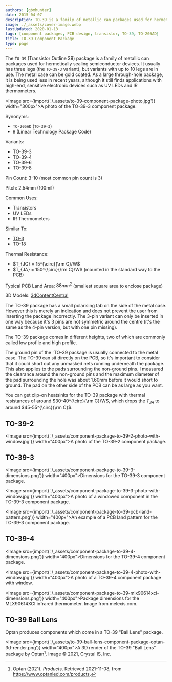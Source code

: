 ```yaml
---
authors: [gbmhunter]
date: 2015-04-07
description: TO-39 is a family of metallic can packages used for hermetically sealing semiconductor devices.
image: ./_assets/cover-image.webp
lastUpdated: 2020-01-13
tags: [component packages, PCB design, transistor, TO-39, TO-205AD]
title: TO-39 Component Package
type: page
---
```


The `TO-39` (Transistor Outline 39) package is a family of metallic can packages used for hermetically sealing semiconductor devices. It usually has three legs (the `TO-39-3` variant), but variants with up to 10 legs are in use. The metal case can be gold coated. As a large through-hole package, it is being used less in recent years, although it still finds applications with high-end, sensitive electronic devices such as UV LEDs and IR thermometers.

<Image src={import('./_assets/to-39-component-package-photo.jpg')} width="300px">A photo of the TO-39-3 component package.</Image>

Synonyms:

* `TO-205AD` (`TO-39-3`)
* `H` (Linear Technology Package Code)

Variants:

* TO-39-3
* TO-39-4
* TO-39-6
* TO-39-8

Pin Count: 3-10 (most common pin count is 3)

Pitch: 2.54mm (100mil)

Common Uses:

* Transistors
* UV LEDs
* IR Thermometers

Similar To:

* [TO-3](/pcb-design/component-packages/to-3-component-package/)
* TO-18

Thermal Resistance:

* $T_{JC} = 15^{\circ}{\rm C}/W$
* $T_{JA} = 150^{\circ}{\rm C}/W$ (mounted in the standard way to the PCB)

Typical PCB Land Area: $88mm^2$ (smallest square area to enclose package)

3D Models: [3dContentCentral](https://www.3dcontentcentral.com/download-model.aspx?catalogid=171&id=363411)

The TO-39 package has a small polarising tab on the side of the metal case. However this is merely an indication and does not prevent the user from inserting the package incorrectly. The 3-pin variant can only be inserted in one way because it's 3 pins are not symmetric around the centre (it's the same as the 4-pin version, but with one pin missing).

The TO-39 package comes in different heights, two of which are commonly called low profile and high profile.

The ground pin of the `TO-39 package is usually connected to the metal case. The TO-39 can sit directly on the PCB, so it's important to consider that it could short out any unmasked nets running underneath the package. This also applies to the pads surrounding the non-ground pins. I measured the clearance around the non-ground pins and the maximum diameter of the pad surrounding the hole was about 1.60mm before it would short to ground. The pad on the other side of the PCB can be as large as you want.

You can get clip-on heatsinks for the TO-39 package with thermal resistances of around $30-40^{\circ}{\rm C}/W$, which drops the $T_{JA}$ to around $45-55^{\circ}{\rm C}$.

## TO-39-2

<Image src={import('./_assets/component-package-to-39-2-photo-with-window.jpg')} width="400px">A photo of the TO-39-2 component package.</Image>

## TO-39-3

<Image src={import('./_assets/component-package-to-39-3-dimensions.png')} width="400px">Dimensions for the TO-39-3 component package.</Image>

<Image src={import('./_assets/component-package-to-39-3-photo-with-window.jpg')} width="400px">A photo of a windowed component in the TO-39-3 component package.</Image>

<Image src={import('./_assets/component-package-to-39-pcb-land-pattern.png')} width="400px">An example of a PCB land pattern for the TO-39-3 component package.</Image>

## TO-39-4

<Image src={import('./_assets/component-package-to-39-4-dimensions.png')} width="400px">Dimensions for the TO-39-4 component package.</Image>

<Image src={import('./_assets/component-package-to-39-4-photo-with-window.jpg')} width="400px">A photo of a TO-39-4 component package with window.</Image>

<Image src={import('./_assets/component-package-to-39-mlx90614xci-dimensions.png')} width="400px">Package dimensions for the MLX90614XCI infrared thermometer. Image from melexis.com.</Image>

## TO-39 Ball Lens

Optan produces components which come in a TO-39 "Ball Lens" package.

<Image src={import('./_assets/to-39-ball-lens-component-package-optan-3d-render.png')} width="400px">A 3D render of the TO-39 \"Ball Lens\" package by Optan[^bib-optan-products]. Image © 2021, Crystal IS, Inc.</Image>

[^bib-optan-products]: Optan (2021). _Products_. Retrieved 2021-11-08, from https://www.optanled.com/products.
